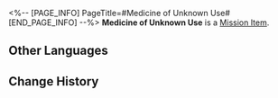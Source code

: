 <%-- [PAGE_INFO]
PageTitle=#Medicine of Unknown Use#
[END_PAGE_INFO] --%>
{{Item Infobox
|id          = 140431
|image       = Item Medicine of Unknown Use.png{{subst:void|<!--$UPLOAD:<<SpriteOutput/ItemFigures/140099.png>-<Item Medicine of Unknown Use.png>-<Item Icons>>-->}}
|type        = Mission Item
|invCategory = Missions
|rarity      = 3
|effect      = 
|description = A mysterious medicine Screwllum handed to you. It may evoke the memories buried deep within Professor Chadwick's consciousness.
}}
'''Medicine of Unknown Use''' is a [[Mission Item]].

==Other Languages==
{{Other Languages
|en   = Medicine of Unknown Use
|zhs  = 作用不明的药物
|zht  = 作用不明的藥物
|ja   = 効果不明の薬
|ko   = 용도를 알 수 없는 약물
|es   = Medicina de efectos desconocidos
|fr   = Remède à usage inconnu
|ru   = Лекарство неизвестного назначения
|th   = ยาที่ไม่ทราบสรรพคุณแน่ชัด
|vi   = Thuốc Không Rõ Tác Dụng
|de   = Medizin mit unbekannter Wirkung
|id   = Obat yang Tidak Diketahui Kegunaannya
|pt   = Remédio de Uso Desconhecido
}}

==Change History==
{{Change History|2.0}}